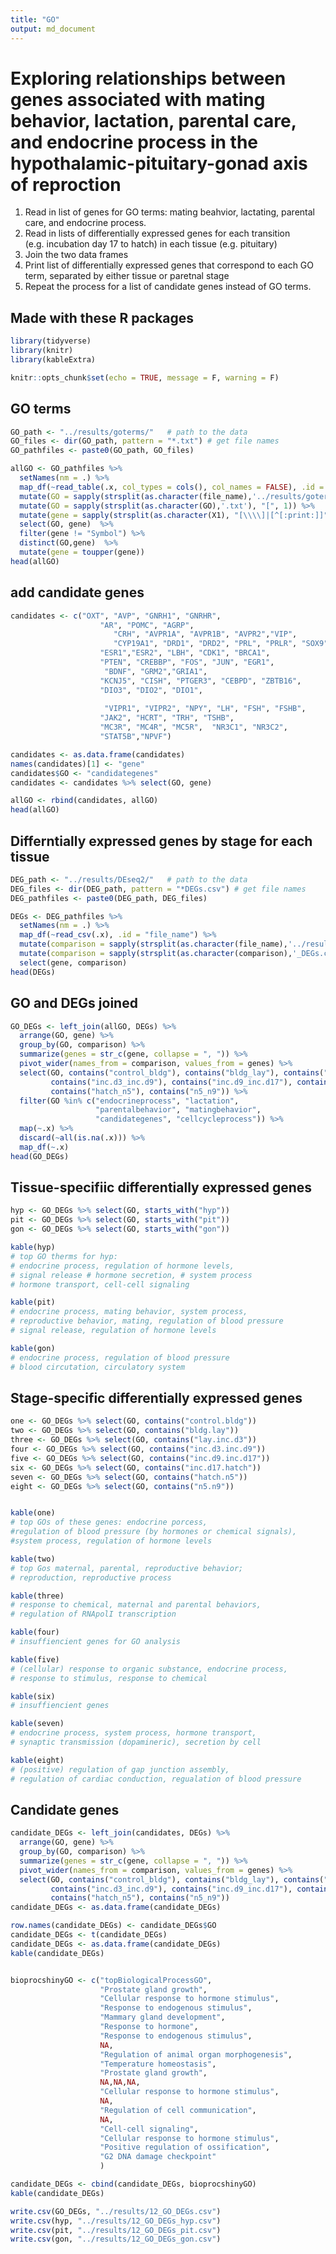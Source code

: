 ```yaml
---
title: "GO"
output: md_document
---
```


# Exploring relationships between genes associated with mating behavior, lactation, parental care, and endocrine process in the hypothalamic-pituitary-gonad axis of reproction



1. Read in list of genes for GO terms: mating beahvior, lactating, parental care, and endocrine process.
2. Read in lists of differentially expressed genes for each transition (e.g. incubation day 17 to hatch) in each tissue (e.g. pituitary)
3. Join the two data frames
4. Print list of differentially expressed genes that correspond to each GO term, separated by either tissue or paretnal stage
5. Repeat the process for a list of candidate genes instead of GO terms.

## Made with these R packages

```r
library(tidyverse)
library(knitr)
library(kableExtra)

knitr::opts_chunk$set(echo = TRUE, message = F, warning = F)

```

## GO terms

```r

GO_path <- "../results/goterms/"   # path to the data
GO_files <- dir(GO_path, pattern = "*.txt") # get file names
GO_pathfiles <- paste0(GO_path, GO_files)

allGO <- GO_pathfiles %>%
  setNames(nm = .) %>% 
  map_df(~read_table(.x, col_types = cols(), col_names = FALSE), .id = "file_name") %>% 
  mutate(GO = sapply(strsplit(as.character(file_name),'../results/goterms/'), "[", 2)) %>% 
  mutate(GO = sapply(strsplit(as.character(GO),'.txt'), "[", 1)) %>% 
  mutate(gene = sapply(strsplit(as.character(X1), "[\\\\]|[^[:print:]]" ), "[", 2)) %>% 
  select(GO, gene)  %>%
  filter(gene != "Symbol") %>%
  distinct(GO,gene)  %>%
  mutate(gene = toupper(gene))
head(allGO)
```


## add candidate genes

```r
candidates <- c("OXT", "AVP", "GNRH1", "GNRHR", 
                    "AR", "POMC", "AGRP", 
                       "CRH", "AVPR1A", "AVPR1B", "AVPR2","VIP",
                       "CYP19A1", "DRD1", "DRD2", "PRL", "PRLR", "SOX9", 
                    "ESR1","ESR2", "LBH", "CDK1", "BRCA1",
                    "PTEN", "CREBBP", "FOS", "JUN", "EGR1",
                     "BDNF", "GRM2","GRIA1",
                    "KCNJ5", "CISH", "PTGER3", "CEBPD", "ZBTB16", 
                    "DIO3", "DIO2", "DIO1",
                    
                     "VIPR1", "VIPR2", "NPY", "LH", "FSH", "FSHB",
                    "JAK2", "HCRT", "TRH", "TSHB",
                    "MC3R", "MC4R", "MC5R",  "NR3C1", "NR3C2",
                    "STAT5B","NPVF")

candidates <- as.data.frame(candidates)
names(candidates)[1] <- "gene"
candidates$GO <- "candidategenes"
candidates <- candidates %>% select(GO, gene)

allGO <- rbind(candidates, allGO)
head(allGO)
```

## Differntially expressed genes by stage for each tissue

```r

DEG_path <- "../results/DEseq2/"   # path to the data
DEG_files <- dir(DEG_path, pattern = "*DEGs.csv") # get file names
DEG_pathfiles <- paste0(DEG_path, DEG_files)

DEGs <- DEG_pathfiles %>%
  setNames(nm = .) %>% 
  map_df(~read_csv(.x), .id = "file_name") %>%
  mutate(comparison = sapply(strsplit(as.character(file_name),'../results/DEseq2/*'), "[", 2)) %>% 
  mutate(comparison = sapply(strsplit(as.character(comparison),'_DEGs.csv'), "[", 1)) %>% 
  select(gene, comparison)
head(DEGs)
```

## GO and DEGs joined


```r
GO_DEGs <- left_join(allGO, DEGs) %>%
  arrange(GO, gene) %>%
  group_by(GO, comparison) %>%
  summarize(genes = str_c(gene, collapse = ", ")) %>% 
  pivot_wider(names_from = comparison, values_from = genes) %>% 
  select(GO, contains("control_bldg"), contains("bldg_lay"), contains("lay_inc.d3"),
         contains("inc.d3_inc.d9"), contains("inc.d9_inc.d17"), contains("inc.d17_hatch"),
         contains("hatch_n5"), contains("n5_n9")) %>%
  filter(GO %in% c("endocrineprocess", "lactation", 
                   "parentalbehavior", "matingbehavior",
                   "candidategenes", "cellcycleprocess")) %>% 
  map(~.x) %>%
  discard(~all(is.na(.x))) %>%
  map_df(~.x)
head(GO_DEGs)
```


## Tissue-specifiic differentially expressed genes 

```r
hyp <- GO_DEGs %>% select(GO, starts_with("hyp"))
pit <- GO_DEGs %>% select(GO, starts_with("pit"))
gon <- GO_DEGs %>% select(GO, starts_with("gon"))

kable(hyp)  
# top GO therms for hyp:
# endocrine process, regulation of hormone levels,
# signal release # hormone secretion, # system process
# hormone transport, cell-cell signaling

kable(pit)
# endocrine process, mating behavior, system process,
# reproductive behavior, mating, regulation of blood pressure
# signal release, regulation of hormone levels

kable(gon)  
# endocrine process, regulation of blood pressure
# blood circutation, circulatory system
```

## Stage-specific differentially expressed genes 

```r
one <- GO_DEGs %>% select(GO, contains("control.bldg"))
two <- GO_DEGs %>% select(GO, contains("bldg.lay"))
three <- GO_DEGs %>% select(GO, contains("lay.inc.d3"))
four <- GO_DEGs %>% select(GO, contains("inc.d3.inc.d9"))
five <- GO_DEGs %>% select(GO, contains("inc.d9.inc.d17"))
six <- GO_DEGs %>% select(GO, contains("inc.d17.hatch"))
seven <- GO_DEGs %>% select(GO, contains("hatch.n5"))
eight <- GO_DEGs %>% select(GO, contains("n5.n9"))


kable(one) 
# top GOs of these genes: endocrine porcess, 
#regulation of blood pressure (by hormones or chemical signals), 
#system process, regulation of hormone levels

kable(two) 
# top Gos maternal, parental, reproductive behavior; 
# reproduction, reproductive process

kable(three) 
# response to chemical, maternal and parental behaviors, 
# regulation of RNApolI transcription

kable(four) 
# insuffiencient genes for GO analysis

kable(five) 
# (cellular) response to organic substance, endocrine process, 
# response to stimulus, response to chemical 

kable(six)  
# insuffiencient genes

kable(seven) 
# endocrine process, system process, hormone transport, 
# synaptic transmission (dopamineric), secretion by cell

kable(eight) 
# (positive) regulation of gap junction assembly, 
# regulation of cardiac conduction, regualation of blood pressure

```


## Candidate genes

```r
candidate_DEGs <- left_join(candidates, DEGs) %>%
  arrange(GO, gene) %>%
  group_by(GO, comparison) %>%
  summarize(genes = str_c(gene, collapse = ", ")) %>%
  pivot_wider(names_from = comparison, values_from = genes) %>% 
  select(GO, contains("control_bldg"), contains("bldg_lay"), contains("lay_inc.d3"),
         contains("inc.d3_inc.d9"), contains("inc.d9_inc.d17"), contains("inc.d17_hatch"),
         contains("hatch_n5"), contains("n5_n9"))
candidate_DEGs <- as.data.frame(candidate_DEGs)

row.names(candidate_DEGs) <- candidate_DEGs$GO  
candidate_DEGs <- t(candidate_DEGs)
candidate_DEGs <- as.data.frame(candidate_DEGs)
kable(candidate_DEGs) 


bioprocshinyGO <- c("topBiologicalProcessGO",
                    "Prostate gland growth",
                    "Cellular response to hormone stimulus",
                    "Response to endogenous stimulus",
                    "Mammary gland development",
                    "Response to hormone",
                    "Response to endogenous stimulus",
                    NA,
                    "Regulation of animal organ morphogenesis",
                    "Temperature homeostasis",
                    "Prostate gland growth",
                    NA,NA,NA,
                    "Cellular response to hormone stimulus",
                    NA,
                    "Regulation of cell communication",
                    NA,
                    "Cell-cell signaling",
                    "Cellular response to hormone stimulus",
                    "Positive regulation of ossification",
                    "G2 DNA damage checkpoint"
                    )

candidate_DEGs <- cbind(candidate_DEGs, bioprocshinyGO)
kable(candidate_DEGs)


```

```r
write.csv(GO_DEGs, "../results/12_GO_DEGs.csv")
write.csv(hyp, "../results/12_GO_DEGs_hyp.csv")
write.csv(pit, "../results/12_GO_DEGs_pit.csv")
write.csv(gon, "../results/12_GO_DEGs_gon.csv")
```

